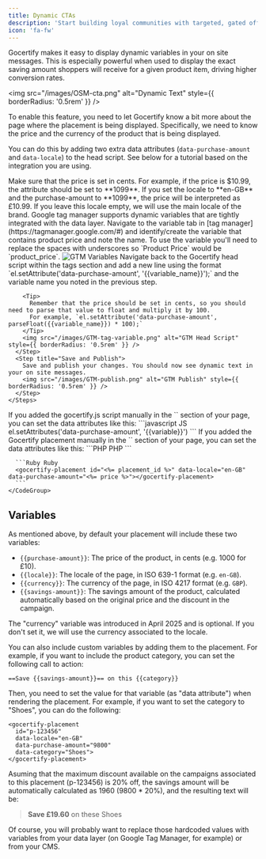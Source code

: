 ```yaml
---
title: Dynamic CTAs
description: 'Start building loyal communities with targeted, gated offers.'
icon: 'fa-fw'
---
```


Gocertify makes it easy to display dynamic variables in your on site messages. This is especially powerful when used to display the exact saving amount shoppers will receive for a given product item, driving higher conversion rates.


<img src="/images/OSM-cta.png" alt="Dynamic Text" style={{ borderRadius: '0.5rem' }} />

To enable this feature, you need to let Gocertify know a bit more about the page where the placement is
being displayed. Specifically, we need to know the price and the currency of the product that is being displayed.

You can do this by adding two extra data attributes (`data-purchase-amount` and `data-locale`) to the head script. See below for a tutorial based on the integration you are using.

<Tip>
  Make sure that the price is set in cents. For example, if the price is $10.99, the attribute should be set to **1099**.
</Tip>
<Tip>
  If you set the locale to **en-GB** and the purchase-amount to **1099**, the price will be interpreted as £10.99.
  If you leave this locale empty, we will use the main locale of the brand.
</Tip>

<AccordionGroup>
  <Accordion title="Google Tag Manager" icon="tag">
    Google tag manager supports dynamic variables that are tightly integrated with the data layer.
    <Steps>
      <Step title="Identify Variable Name">
        Navigate to the variable tab in [tag manager](https://tagmanager.google.com/#) and identify/create the variable that contains product price and note the name.
        To use the variable you'll need to replace the spaces with underscores so `Product Price` would be `product_price`.
        <img src="/images/GTM-variables.png" alt="GTM Variables" style={{ borderRadius: '0.5rem' }} />
      </Step>
        <Step title="Add New Line to Head Script">
        Navigate back to the Gocertify head script within the tags section and add a new line using the format `el.setAttribute('data-purchase-amount', '{{variable_name}}');` and the variable name you noted in the previous step.

        <Tip>
          Remember that the price should be set in cents, so you should need to parse that value to float and multiply it by 100.
          For example, `el.setAttribute('data-purchase-amount', parseFloat({{variable_name}}) * 100);`
        </Tip>
        <img src="/images/GTM-tag-variable.png" alt="GTM Head Script" style={{ borderRadius: '0.5rem' }} />
      </Step>
      <Step title="Save and Publish">
        Save and publish your changes. You should now see dynamic text in your on site messages.
        <img src="/images/GTM-publish.png" alt="GTM Publish" style={{ borderRadius: '0.5rem' }} />
      </Step>
    </Steps>
  </Accordion>

  <Accordion title="Manually added Head Script" icon="code">
    If you added the gocertify.js script manually in the `<head>` section of your page, you can set the data attributes like this:
    <CodeGroup>
      ```javascript JS
      el.setAttributes('data-purchase-amount', '{{variable}}')
      ```
    </CodeGroup>
  </Accordion>

  <Accordion title="Via inline placement" icon="sign-hanging">
    If you added the Gocertify placement manually in the `<body>` section of your page, you can set the data attributes like this:
    <CodeGroup>
      ```PHP PHP
      <gocertify-placement id="<?= $placementId ?>" data-locale="en-GB" data-purchase-amount="<?= $price ?>"></gocertify-placement>
      ```

      ```Ruby Ruby
      <gocertify-placement id="<%= placement_id %>" data-locale="en-GB" data-purchase-amount="<%= price %>"></gocertify-placement>
      ```
    </CodeGroup>
  </Accordion>
</AccordionGroup>

## Variables

As mentioned above, by default your placement will include these two variables:

- `{{purchase-amount}}`: The price of the product, in cents (e.g. 1000 for £10).
- `{{locale}}`: The locale of the page, in ISO 639-1 format (e.g. `en-GB`).
- `{{currency}}`: The currency of the page, in ISO 4217 format (e.g. `GBP`).
- `{{savings-amount}}`: The savings amount of the product, calculated automatically based on the original price and the discount in the campaign.

<Tip>
  The "currency" variable was introduced in April 2025 and is optional. If you don't set it, we will use the currency associated to the locale.
</Tip>

You can also include custom variables by adding them to the placement. For example, if you want to include the product category, you can set the following call to action:

`==Save {{savings-amount}}== on this {{category}}`

Then, you need to set the value for that variable (as "data attribute") when rendering the placement. For example, if you want to set the category to "Shoes", you can do the following:

```
<gocertify-placement 
  id="p-123456" 
  data-locale="en-GB" 
  data-purchase-amount="9800" 
  data-category="Shoes">
</gocertify-placement>
```

Asuming that the maximum discount available on the campaigns associated to this placement (p-123456) is 20% off, the savings amount will be automatically calculated as 1960 (9800 * 20%), and the resulting text will be:

> **Save £19.60** on these Shoes

Of course, you will probably want to replace those hardcoded values with variables from your data layer (on Google Tag Manager, for example) or from your CMS.
